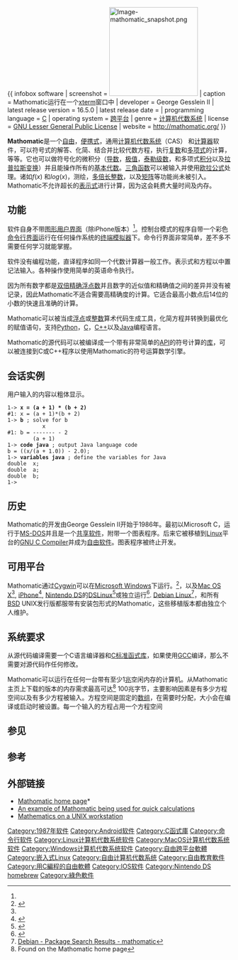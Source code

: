 {{ infobox software
| screenshot = [[File:Image-mathomatic_snapshot.png|200px]]
| caption = Mathomatic运行在一个[[xterm|xterm]]窗口中
| developer = George Gesslein II
| latest release version = 16.5.0
| latest release date = {{release date|2012|10|21}}
| programming language = [[C语言|C]]
| operating system = [[跨平台|跨平台]]
| genre = [[计算机代数系统|计算机代数系统]]
| license = [[GNU_Lesser_General_Public_License|GNU Lesser General Public License]]
| website = http://mathomatic.org/
}}

'''Mathomatic'''是一个[[自由软件|自由]]，[[便携式|便携式]]，通用[[计算机代数系统|计算机代数系统]]（CAS） 和[[计算器|计算器]]软件，可以符号式的解答、化简、结合并比较代数方程，执行[[复数_(数学)|复数]]和[[多项式|多项式]]的计算，等等。它也可以做符号化的微积分（[[导数|导数]]，[[极值|极值]]，[[泰勒级数|泰勒级数]]，和多项式[[积分|积分]]以及[[拉普拉斯变换|拉普拉斯变换]]）并且能操作所有的[[基本代数|基本代数]]。[[三角函数|三角函数]]可以被输入并使用[[欧拉公式|欧拉公式]]处理。诸如''f''(''x'') 和''log''(''x'')，测绘，[[多倍长整数|多倍长整数]]，以及[[矩阵|矩阵]]等功能尚未被引入。Mathomatic不允许超长的[[表示式|表示式]]进行计算，因为这会耗费大量时间及内存。

== 功能 ==
软件自身不带[[图形用户界面|图形用户界面]]（除iPhone版本）<ref name="iPhone" />。控制台模式的程序自带一个彩色[[命令行界面|命令行界面]]运行在任何操作系统的[[终端模拟器|终端模拟器]]下。命令行界面非常简单，差不多不需要任何学习就能掌握。

软件没有编程功能，直译程序如同一个代数计算器一般工作。表示式和方程以中置记法输入。各种操作使用简单的英语命令执行。

因为所有数字都是[[双倍精确浮点数|双倍精确浮点数]]并且数字的近似值和精确值之间的差异并没有被记录，因此Mathomatic不适合需要高精确度的计算。它适合最高小数点后14位的小数的快速且准确的计算。

Mathomatic可以被当成[[浮点|浮点]]或[[整数|整数]]算术代码生成工具，化简方程并转换到最优化的赋值语句，支持[[Python|Python]]，[[C|C]]，[[C++|C++]]以及[[Java|Java]]编程语言。

Mathomatic的源代码可以被编译成一个带有非常简单的[[API|API]]的符号计算的[[库|库]]，可以被连接到C或C++程序以使用Mathomatic的符号运算数学引擎。

== 会话实例 ==
用户输入的内容以粗体显示。

 1-> '''x = (a + 1) * (b + 2)'''
 #1: x = (a + 1)*(b + 2)
 1-> '''b''' ; solve for b
            x
 #1: b = ------- - 2
         (a + 1)
 1-> '''code java''' ; output Java language code
 b = ((x/(a + 1.0)) - 2.0);
 1-> '''variables java''' ; define the variables for Java
 double  x;
 double  a;
 double  b;
 1->

== 历史 ==

Mathomatic的开发由George Gesslein II开始于1986年。最初以Microsoft C，运行于[[MS-DOS|MS-DOS]]并且是一个[[共享软件|共享软件]]，附带一个图表程序。后来它被移植到[[Linux|Linux]]平台的[[GNU_C_Compiler|GNU C Compiler]]并成为[[自由软件|自由软件]]。图表程序被终止开发。

== 可用平台 ==

Mathomatic通过[[Cygwin|Cygwin]]可以在[[Microsoft_Windows|Microsoft Windows]]下运行。<ref>{{Cite web |url=http://cygwin.com/packages/mathomatic |title=Mathomatic on the Cygwin website |accessdate=2009-01-08 |archive-date=2012-07-25 |archive-url=https://web.archive.org/web/20120725014248/http://cygwin.com/packages/mathomatic/ |dead-url=yes }}</ref>，以及[[Mac_OS_X|Mac OS X]]<ref name="found" />, [[iPhone|iPhone]]<ref name="iPhone">{{Cite web |url=http://www.gotow.net/mathomatic/ |title=Mathomatic for the iPhone |accessdate=2009-01-08 |archive-date=2020-11-09 |archive-url=https://web.archive.org/web/20201109010248/https://www.gotow.net/mathomatic/ |dead-url=no }}</ref>, [[Nintendo_DS|Nintendo DS]]的[[DSLinux|DSLinux]]<ref>{{Cite web |url=http://dslinux.org/wiki/Mathomatic |title=Mathomatic - DSLinux Wiki |accessdate=2009-01-08 |archive-date=2007-10-27 |archive-url=https://web.archive.org/web/20071027091413/http://www.dslinux.org/wiki/Mathomatic |dead-url=yes }}</ref>或独立运行<ref>{{Cite web |url=http://blog.davr.org/category/nintendo-ds/mathomatic/ |title=Mathomatic ported to the Nintendo DS |accessdate=2009-01-08 |archive-date=2007-10-28 |archive-url=https://web.archive.org/web/20071028105410/http://blog.davr.org/category/nintendo-ds/mathomatic/ |dead-url=no }}</ref>. [[Debian_Linux|Debian Linux]]<ref>[http://packages.debian.org/mathomatic Debian - Package Search Results - mathomatic]</ref>，和所有[[BSD|BSD]] UNIX发行版都服带有安装包形式的Mathomatic，这些移植版本都由独立个人维护。

== 系统要求 ==

从源代码编译需要一个C语言编译器和[[C标准函式库|C标准函式库]]，如果使用[[GCC|GCC]]编译，那么不需要对源代码作任何修改。

Mathomatic可以运行在任何一台带有至少1[[兆|兆]]空闲内存的计算机。从Mathomatic主页上下载的版本的内存需求最高可达<ref name="found">Found on the Mathomatic home page</ref> 100兆字节，主要影响因素是有多少方程空间以及有多少方程被输入。方程空间是固定的[[数组|数组]]，在需要时分配，大小会在编译或启动时被设置。每一个输入的方程占用一个方程空间

== 参见 ==

{{reflist}}
{{portal|自由软件|Free Software Portal Logo.svg}}

== 参考 ==

{{refs}}

== 外部链接 ==

*[http://mathomatic.org Mathomatic home page]* {{Wayback|url=http://mathomatic.org/ |date=20070809143849 }}
*[http://palpable-prostate.blogspot.com/2007/06/psa-screening-and-early-detection-part.html An example of Mathomatic being used for quick calculations] {{Wayback|url=http://palpable-prostate.blogspot.com/2007/06/psa-screening-and-early-detection-part.html |date=20190811131047 }}
*[http://www.ibm.com/developerworks/aix/library/au-unixmath-a4.pdf Mathematics on a UNIX workstation] {{Wayback|url=http://www.ibm.com/developerworks/aix/library/au-unixmath-a4.pdf |date=20191031144717 }}

{{计算机代数系统}}

[[Category:1987年软件|Category:1987年软件]]
[[Category:Android软件|Category:Android软件]]
[[Category:C函式庫|Category:C函式庫]]
[[Category:命令行软件|Category:命令行软件]]
[[Category:Linux计算机代数系统软件|Category:Linux计算机代数系统软件]]
[[Category:MacOS计算机代数系统软件|Category:MacOS计算机代数系统软件]]
[[Category:Windows计算机代数系统软件|Category:Windows计算机代数系统软件]]
[[Category:自由跨平台軟體|Category:自由跨平台軟體]]
[[Category:嵌入式Linux|Category:嵌入式Linux]]
[[Category:自由计算机代数系统|Category:自由计算机代数系统]]
[[Category:自由教育軟件|Category:自由教育軟件]]
[[Category:用C編程的自由軟體|Category:用C編程的自由軟體]]
[[Category:IOS软件|Category:IOS软件]]
[[Category:Nintendo_DS_homebrew|Category:Nintendo DS homebrew]]
[[Category:綠色軟件|Category:綠色軟件]]
